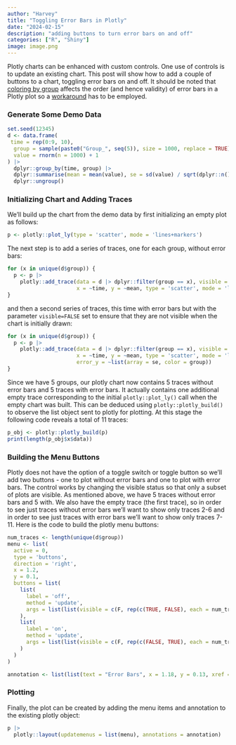 ```yaml
---
author: "Harvey"
title: "Toggling Error Bars in Plotly"
date: "2024-02-15"
description: "adding buttons to turn error bars on and off"
categories: ["R", "Shiny"]
image: image.png
---
```


Plotly charts can be enhanced with custom controls.  One use of controls is to update an existing chart.  This post will show how to add a couple of buttons to a chart, toggling error bars on and off.  It should be noted that [coloring by group](https://github.com/plotly/plotly.R/issues/762) affects the order (and hence validity) of error bars in a Plotly plot so a [workaround](/posts/2017-10-26-plotly_errorbars/) has to be employed.  

### Generate Some Demo Data

```r
set.seed(12345)
d <- data.frame(
 time = rep(0:9, 10),
  group = sample(paste0("Group_", seq(5)), size = 1000, replace = TRUE),
  value = rnorm(n = 1000) + 1
) |>
  dplyr::group_by(time, group) |>
  dplyr::summarise(mean = mean(value), se = sd(value) / sqrt(dplyr::n())) |>
  dplyr::ungroup()
```

### Initializing Chart and Adding Traces

We'll build up the chart from the demo data by first initializing an empty plot as follows:

```r
p <- plotly::plot_ly(type = 'scatter', mode = 'lines+markers')
```

The next step is to add a series of traces, one for each group, without error bars:

```r
for (x in unique(d$group)) {
  p <- p |>
    plotly::add_trace(data = d |> dplyr::filter(group == x), visible = TRUE,
                      x = ~time, y = ~mean, type = 'scatter', mode = 'lines+markers', color = ~group)
} 
```

and then a second series of traces, this time with error bars but with the parameter `visible=FALSE` set to ensure that they are not visible when the chart is initially drawn:

```r
for (x in unique(d$group)) {
  p <- p |>
    plotly::add_trace(data = d |> dplyr::filter(group == x), visible = FALSE,
                      x = ~time, y = ~mean, type = 'scatter', mode = 'lines+markers', color = ~group,
                      error_y = ~list(array = se, color = group))
}
```

Since we have 5 groups, our plotly chart now contains 5 traces without error bars and 5 traces with error bars.  It actually contains one additional empty trace corresponding to the initial `plotly::plot_ly()` call when the empty chart was built.  This can be deduced using `plotly::plotly_build()` to observe the list object sent to plotly for plotting.  At this stage the following code reveals a total of 11 traces:

```r
p_obj <- plotly::plotly_build(p)
print(length(p_obj$x$data))
```

### Building the Menu Buttons 

Plotly does not have the option of a toggle switch or toggle button so we'll add two buttons - one to plot without error bars and one to plot with error bars.  The control works by changing the visible status so that only a subset of plots are visible.  As mentioned above, we have 5 traces without error bars and 5 with.  We also have the empty trace (the first trace), so in order to see just traces without error bars we'll want to show only traces 2-6 and in order to see just traces with error bars we'll want to show only traces 7-11.  Here is the code to build the plotly menu buttons:

```r
num_traces <- length(unique(d$group))
menu <- list(
  active = 0,
  type = 'buttons',
  direction = 'right',
  x = 1.2,
  y = 0.1,
  buttons = list(
    list(
      label = 'off',
      method = 'update',
      args = list(list(visible = c(F, rep(c(TRUE, FALSE), each = num_traces))))
    ),
    list(
      label = 'on',
      method = 'update',
      args = list(list(visible = c(F, rep(c(FALSE, TRUE), each = num_traces))))
    )
  )
)

annotation <- list(list(text = "Error Bars", x = 1.18, y = 0.13, xref = "paper", yref = "paper", showarrow = FALSE))
```

### Plotting

Finally, the plot can be created by adding the menu items and annotation to the existing plotly object:

```r
p |>
  plotly::layout(updatemenus = list(menu), annotations = annotation)
```
